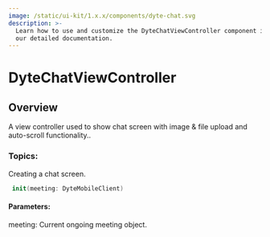 ```yaml
---
image: /static/ui-kit/1.x.x/components/dyte-chat.svg
description: >-
  Learn how to use and customize the DyteChatViewController component in Dyte's iOS UiKit with
  our detailed documentation.
---
```


# DyteChatViewController
## Overview
A view controller used to show chat screen with image & file upload and auto-scroll functionality..


### Topics:

Creating a chat screen. 

```swift
 init(meeting: DyteMobileClient)
```
#### Parameters:
meeting: Current ongoing meeting object. 


<head>
  <title>iOS DyteChatViewController</title>
</head>
